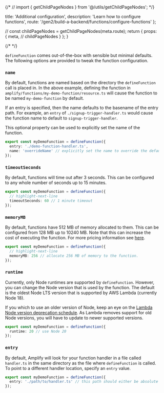 {/* // import { getChildPageNodes } from '@/utils/getChildPageNodes'; */}

  title: 'Additional configuration',
  description:
    'Learn how to configure functions',
    route: '/gen2/build-a-backend/functions/configure-functions'
};

  // const childPageNodes = getChildPageNodes(meta.route);
  return {
    props: {
      meta,
      // childPageNodes
    }
  };
}

{/* <Overview childPageNodes={props.childPageNodes} /> */}

`defineFunction` comes out-of-the-box with sensible but minimal defaults. The following options are provided to tweak the function configuration.

### `name`

By default, functions are named based on the directory the `defineFunction` call is placed in. In the above example, defining the function in `amplify/functions/my-demo-function/resource.ts` will cause the function to be named `my-demo-function` by default.

If an entry is specified, then the name defaults to the basename of the entry path. For example, an `entry` of `./signup-trigger-handler.ts` would cause the function name to default to `signup-trigger-handler`.

This optional property can be used to explicitly set the name of the function.

```ts title="amplify/functions/my-demo-function/resource.ts"
export const myDemoFunction = defineFunction({
  entry: './demo-function-handler.ts',
  name: 'overrideName' // explicitly set the name to override the default naming behavior
});
```

### `timeoutSeconds`

By default, functions will time out after 3 seconds. This can be configured to any whole number of seconds up to 15 minutes.

```ts title="amplify/functions/my-demo-function/resource.ts"
export const myDemoFunction = defineFunction({
  // highlight-next-line
  timeoutSeconds: 60 // 1 minute timeout
});
```

### `memoryMB`

By default, functions have 512 MB of memory allocated to them. This can be configured from 128 MB up to 10240 MB. Note that this can increase the cost of executing the function. For more pricing information see [here](https://aws.amazon.com/lambda/pricing/).

```ts title="amplify/functions/my-demo-function/resource.ts"
export const myDemoFunction = defineFunction({
  // highlight-next-line
  memoryMB: 256 // allocate 256 MB of memory to the function.
});
```

### `runtime`

Currently, only Node runtimes are supported by `defineFunction`. However, you can change the Node version that is used by the function. The default is the oldest Node LTS version that is supported by AWS Lambda (currently Node 18).

If you which to use an older version of Node, keep an eye on the [Lambda Node version deprecation schedule](https://docs.aws.amazon.com/lambda/latest/dg/lambda-runtimes.html). As Lambda removes support for old Node versions, you will have to update to newer supported versions.

```ts title="amplify/functions/my-demo-function/resource.ts"
export const myDemoFunction = defineFunction({
  runtime: 20 // use Node 20
});
```

### `entry`

By default, Amplify will look for your function handler in a file called `handler.ts` in the same directory as the file where `defineFunction` is called. To point to a different handler location, specify an `entry` value.

```ts title="amplify/functions/my-demo-function/resource.ts"
export const myDemoFunction = defineFunction({
  entry: './path/to/handler.ts' // this path should either be absolute or relative to the current file
});
```
